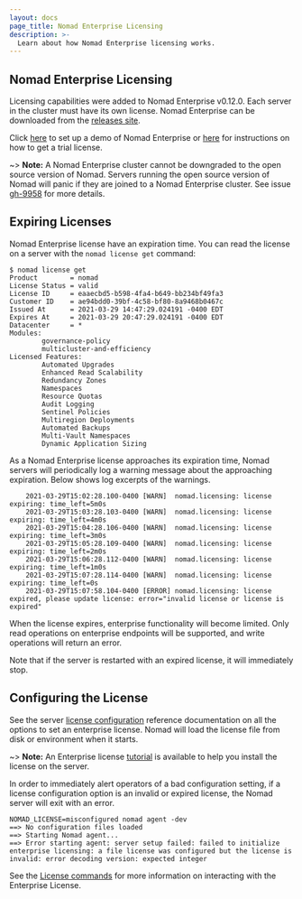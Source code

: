 ```yaml
---
layout: docs
page_title: Nomad Enterprise Licensing
description: >-
  Learn about how Nomad Enterprise licensing works.
---
```


## Nomad Enterprise Licensing

Licensing capabilities were added to Nomad Enterprise v0.12.0. Each server in
the cluster must have its own license. Nomad Enterprise can be downloaded from
the [releases site].

Click [here](https://www.hashicorp.com/go/nomad-enterprise) to set up a demo of Nomad Enterprise
or [here](/nomad/tutorials/enterprise/hashicorp-enterprise-license#request-a-trial-license) for instructions on how to get a trial license.

~> **Note:** A Nomad Enterprise cluster cannot be downgraded to the open
source version of Nomad. Servers running the open source version of Nomad will
panic if they are joined to a Nomad Enterprise cluster. See issue [gh-9958]
for more details.

## Expiring Licenses

Nomad Enterprise license have an expiration time. You can read the license on
a server with the `nomad license get` command:

```
$ nomad license get
Product        = nomad
License Status = valid
License ID     = eaaecbd5-b598-4fa4-b649-bb234bf49fa3
Customer ID    = ae94bdd0-39bf-4c58-bf80-8a9468b0467c
Issued At      = 2021-03-29 14:47:29.024191 -0400 EDT
Expires At     = 2021-03-29 20:47:29.024191 -0400 EDT
Datacenter     = *
Modules:
        governance-policy
        multicluster-and-efficiency
Licensed Features:
        Automated Upgrades
        Enhanced Read Scalability
        Redundancy Zones
        Namespaces
        Resource Quotas
        Audit Logging
        Sentinel Policies
        Multiregion Deployments
        Automated Backups
        Multi-Vault Namespaces
        Dynamic Application Sizing
```

As a Nomad Enterprise license approaches its expiration time, Nomad servers
will periodically log a warning message about the approaching
expiration. Below shows log excerpts of the warnings.

```
    2021-03-29T15:02:28.100-0400 [WARN]  nomad.licensing: license expiring: time_left=5m0s
    2021-03-29T15:03:28.103-0400 [WARN]  nomad.licensing: license expiring: time_left=4m0s
    2021-03-29T15:04:28.106-0400 [WARN]  nomad.licensing: license expiring: time_left=3m0s
    2021-03-29T15:05:28.109-0400 [WARN]  nomad.licensing: license expiring: time_left=2m0s
    2021-03-29T15:06:28.112-0400 [WARN]  nomad.licensing: license expiring: time_left=1m0s
    2021-03-29T15:07:28.114-0400 [WARN]  nomad.licensing: license expiring: time_left=0s
    2021-03-29T15:07:58.104-0400 [ERROR] nomad.licensing: license expired, please update license: error="invalid license or license is expired"
```

When the license expires, enterprise functionality will become limited. Only
read operations on enterprise endpoints will be supported, and write
operations will return an error.

Note that if the server is restarted with an expired license, it will
immediately stop.

## Configuring the License

See the server [license configuration] reference documentation on all the
options to set an enterprise license. Nomad will load the license file from
disk or environment when it starts.

~> **Note:** An Enterprise license [tutorial](https://learn.hashicorp.com/tutorials/nomad/hashicorp-enterprise-license?in=nomad/enterprise) is available to help you install the license on the server.

In order to immediately alert operators of a bad configuration setting, if a
license configuration option is an invalid or expired license, the Nomad server
will exit with an error.

```
NOMAD_LICENSE=misconfigured nomad agent -dev
==> No configuration files loaded
==> Starting Nomad agent...
==> Error starting agent: server setup failed: failed to initialize enterprise licensing: a file license was configured but the license is invalid: error decoding version: expected integer
```

See the [License commands](/docs/commands/license) for more information on
interacting with the Enterprise License.

[gh-9958]: https://github.com/hashicorp/nomad/issues/9958
[releases site]: https://releases.hashicorp.com/nomad
[license configuration]: /nomad/docs/configuration/server#license_path
[license endpoint]: /nomad/api-docs/operator/license#updating-the-nomad-enterprise-license
